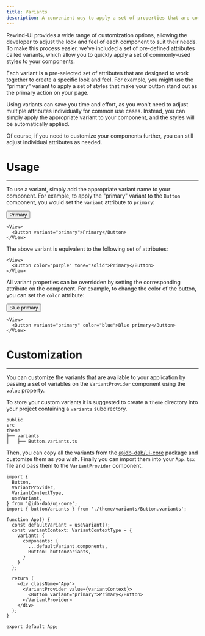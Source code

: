 ```yaml
---
title: Variants
description: A convenient way to apply a set of properties that are commonly used together
---
```

Rewind-UI provides a wide range of customization options, allowing the developer to adjust the look and feel of each component to suit their needs. To make this process easier, we've included a set of pre-defined attributes called variants, which allow you to quickly apply a set of commonly-used styles to your components.

Each variant is a pre-selected set of attributes that are designed to work together to create a specific look and feel. For example, you might use the "primary" variant to apply a set of styles that make your button stand out as the primary action on your page.

Using variants can save you time and effort, as you won't need to adjust multiple attributes individually for common use cases. Instead, you can simply apply the appropriate variant to your component, and the styles will be automatically applied.

Of course, if you need to customize your components further, you can still adjust individual attributes as needed.

# Usage
---
To use a variant, simply add the appropriate variant name to your component. For example, to apply the "primary" variant to the `Button` component, you would set the `variant` attribute to `primary`:

<View>
  <Button variant="primary">Primary</Button>
</View>

```tsx
<View>
  <Button variant="primary">Primary</Button>
</View>
```

The above variant is equivalent to the following set of attributes:

```tsx
<View>
  <Button color="purple" tone="solid">Primary</Button>
</View>
```

All variant properties can be overridden by setting the corresponding attribute on the component. For example, to change the color of the button, you can set the `color` attribute:

<View>
  <Button variant="primary" color="blue">Blue primary</Button>
</View>

```tsx
<View>
  <Button variant="primary" color="blue">Blue primary</Button>
</View>
```

# Customization
---
You can customize the variants that are available to your application by passing a set of variables on the `VariantProvider` component using the `value` property.

To store your custom variants it is suggested to create a `theme` directory into your project containing a `variants` subdirectory.

```
public
src
theme
├── variants
│   ├── Button.variants.ts
```

Then, you can copy all the variants from the [@idb-dab/ui-core](https://github.com/rewindui/rewindui/tree/main/packages/core/src/theme/variants) package and customize them as you wish. Finally you can import them into your `App.tsx` file and pass them to the `VariantProvider` component.

```tsx
import {
  Button,
  VariantProvider,
  VariantContextType,
  useVariant,
} from '@idb-dab/ui-core';
import { buttonVariants } from './theme/variants/Button.variants';

function App() {
  const defaultVariant = useVariant();
  const variantContext: VariantContextType = {
    variant: {
      components: {
        ...defaultVariant.components,
        Button: buttonVariants,
      }
    }
  };

  return (
    <div className="App">
      <VariantProvider value={variantContext}>
        <Button variant="primary">Primary</Button>
      </VariantProvider>
    </div>
  );
}

export default App;
```
